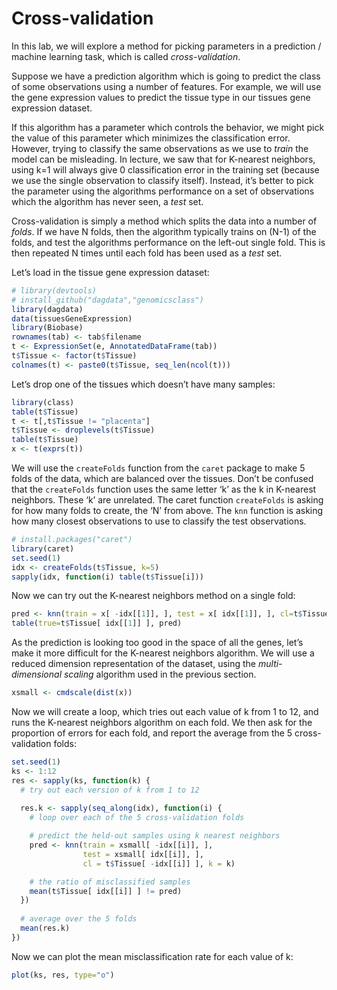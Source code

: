 # Cross-validation

In this lab, we will explore a method for picking parameters in a
prediction / machine learning task, which is called
*cross-validation*.

Suppose we have a prediction algorithm which is going to predict the
class of some observations using a number of features. For example, we
will use the gene expression values to predict the tissue type in our
tissues gene expression dataset.

If this algorithm has a parameter which controls the behavior, we
might pick the value of this parameter which minimizes the
classification error. However, trying to classify the same
observations as we use to *train* the model can be misleading.
In lecture, we saw that for K-nearest neighbors, using k=1 will always
give 0 classification error in the training set (because we use the
single observation to classify itself). Instead, it's better to pick
the parameter using the algorithms performance on a set of
observations which the algorithm has never seen, a *test* set.

Cross-validation is simply a method which splits the data into a
number of *folds*. If we have N folds, then the algorithm typically
trains on (N-1) of the folds, and test the algorithms performance on
the left-out single fold. This is then repeated N times until each
fold has been used as a *test* set.

Let's load in the tissue gene expression dataset:

```r
# library(devtools)
# install_github("dagdata","genomicsclass")
library(dagdata)
data(tissuesGeneExpression)
library(Biobase)
rownames(tab) <- tab$filename
t <- ExpressionSet(e, AnnotatedDataFrame(tab))
t$Tissue <- factor(t$Tissue)
colnames(t) <- paste0(t$Tissue, seq_len(ncol(t)))
```

Let's drop one of the tissues which doesn't have many samples:

```r
library(class)
table(t$Tissue)
t <- t[,t$Tissue != "placenta"]
t$Tissue <- droplevels(t$Tissue)
table(t$Tissue)
x <- t(exprs(t))
```

We will use the `createFolds` function from the `caret` 
package to make 5 folds of the data, which are
balanced over the tissues. Don't be confused that the 
`createFolds` function uses the same letter 'k' as the k in 
K-nearest neighbors. These 'k' are unrelated. 
The caret function `createFolds` is
asking for how many folds to create, the 'N' from above. The `knn`
function is asking how many closest observations to use to classify
the test observations.

```r
# install.packages("caret")
library(caret)
set.seed(1)
idx <- createFolds(t$Tissue, k=5)
sapply(idx, function(i) table(t$Tissue[i]))
```

Now we can try out the K-nearest neighbors method on a single fold:

```r
pred <- knn(train = x[ -idx[[1]], ], test = x[ idx[[1]], ], cl=t$Tissue[ -idx[[1]] ], k=5)
table(true=t$Tissue[ idx[[1]] ], pred)
```

As the prediction is looking too good in the space of all the genes,
let's make it more difficult for the K-nearest neighbors algorithm.
We will use a reduced dimension representation of the dataset, using
the *multi-dimensional scaling* algorithm used in the previous section.

```r
xsmall <- cmdscale(dist(x))
```

Now we will create a loop, which tries out each value of k from 1 to
12, and runs the K-nearest neighbors algorithm on each fold. We then
ask for the proportion of errors for each fold, and report the average
from the 5 cross-validation folds:

```r
set.seed(1)
ks <- 1:12
res <- sapply(ks, function(k) {
  # try out each version of k from 1 to 12
  
  res.k <- sapply(seq_along(idx), function(i) {
    # loop over each of the 5 cross-validation folds

    # predict the held-out samples using k nearest neighbors
    pred <- knn(train = xsmall[ -idx[[i]], ],
                test = xsmall[ idx[[i]], ],
                cl = t$Tissue[ -idx[[i]] ], k = k)

    # the ratio of misclassified samples
    mean(t$Tissue[ idx[[i]] ] != pred)
  })
  
  # average over the 5 folds
  mean(res.k)
})
```

Now we can plot the mean misclassification rate for each value of k:

```r
plot(ks, res, type="o")
```
